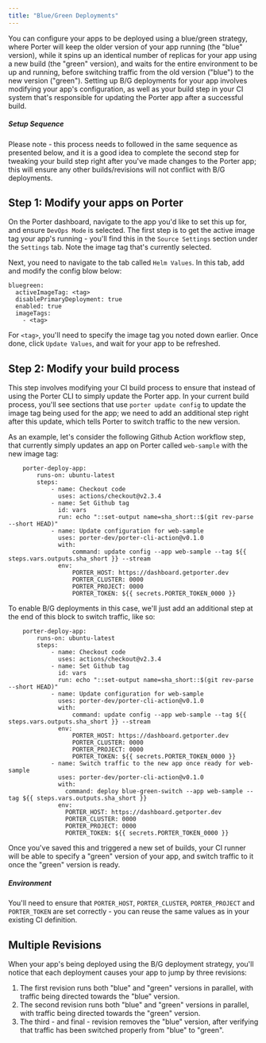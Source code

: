 ```yaml
---
title: "Blue/Green Deployments"
---
```


You can configure your apps to be deployed using a blue/green strategy, where Porter will keep the older version of your app running (the "blue" version), while it spins up an identical number of replicas for your app using a new build (the "green" version), and waits for the entire environment to be up and running, before switching traffic from the old version ("blue") to the new version ("green"). Setting up B/G deployments for your app involves modifying your app's configuration, as well as your build step in your CI system that's responsible for updating the Porter app after a successful build.

##### Setup Sequence

Please note - this process needs to followed in the same sequence as presented below, and it is a good idea to complete the second step for tweaking your build step right after you've made changes to the Porter app; this will ensure any other builds/revisions will not conflict with B/G deployments.

## Step 1: Modify your apps on Porter[](#step-1-modify-your-apps-on-porter "Direct link to heading")

On the Porter dashboard, navigate to the app you'd like to set this up for, and ensure `DevOps Mode` is selected. The first step is to get the active image tag your app's running - you'll find this in the `Source Settings` section under the `Settings` tab. Note the image tag that's currently selected.

Next, you need to navigate to the tab called `Helm Values`. In this tab, add and modify the config blow below:

```
bluegreen:
  activeImageTag: <tag>
  disablePrimaryDeployment: true
  enabled: true
  imageTags:
    - <tag>

```

For `<tag>`, you'll need to specify the image tag you noted down earlier. Once done, click `Update Values`, and wait for your app to be refreshed.

## Step 2: Modify your build process[](#step-2-modify-your-build-process "Direct link to heading")

This step involves modifying your CI build process to ensure that instead of using the Porter CLI to simply update the Porter app. In your current build process, you'll see sections that use `porter update config` to update the image tag being used for the app; we need to add an additional step right after this update, which tells Porter to switch traffic to the new version. 

As an example, let's consider the following Github Action workflow step, that currently simply updates an app on Porter called `web-sample` with the new image tag:

```
    porter-deploy-app:
        runs-on: ubuntu-latest
        steps:
            - name: Checkout code
              uses: actions/checkout@v2.3.4
            - name: Set Github tag
              id: vars
              run: echo "::set-output name=sha_short::$(git rev-parse --short HEAD)"
            - name: Update configuration for web-sample
              uses: porter-dev/porter-cli-action@v0.1.0
              with:
                  command: update config --app web-sample --tag ${{ steps.vars.outputs.sha_short }} --stream
              env:
                  PORTER_HOST: https://dashboard.getporter.dev
                  PORTER_CLUSTER: 0000
                  PORTER_PROJECT: 0000
                  PORTER_TOKEN: ${{ secrets.PORTER_TOKEN_0000 }}

```

To enable B/G deployments in this case, we'll just add an additional step at the end of this block to switch traffic, like so:

```
    porter-deploy-app:
        runs-on: ubuntu-latest
        steps:
            - name: Checkout code
              uses: actions/checkout@v2.3.4
            - name: Set Github tag
              id: vars
              run: echo "::set-output name=sha_short::$(git rev-parse --short HEAD)"
            - name: Update configuration for web-sample
              uses: porter-dev/porter-cli-action@v0.1.0
              with:
                  command: update config --app web-sample --tag ${{ steps.vars.outputs.sha_short }} --stream
              env:
                  PORTER_HOST: https://dashboard.getporter.dev
                  PORTER_CLUSTER: 0000
                  PORTER_PROJECT: 0000
                  PORTER_TOKEN: ${{ secrets.PORTER_TOKEN_0000 }}
            - name: Switch traffic to the new app once ready for web-sample
              uses: porter-dev/porter-cli-action@v0.1.0
              with:
                command: deploy blue-green-switch --app web-sample --tag ${{ steps.vars.outputs.sha_short }}
              env:
                PORTER_HOST: https://dashboard.getporter.dev
                PORTER_CLUSTER: 0000
                PORTER_PROJECT: 0000
                PORTER_TOKEN: ${{ secrets.PORTER_TOKEN_0000 }}

```

Once you've saved this and triggered a new set of builds, your CI runner will be able to specify a "green" version of your app, and switch traffic to it once the "green" version is ready. 

##### Environment

You'll need to ensure that `PORTER_HOST`, `PORTER_CLUSTER`, `PORTER_PROJECT` and `PORTER_TOKEN` are set correctly - you can reuse the same values as in your existing CI definition. 

## Multiple Revisions[](#multiple-revisions "Direct link to heading")

When your app's being deployed using the B/G deployment strategy, you'll notice that each deployment causes your app to jump by three revisions:

1. The first revision runs both "blue" and "green" versions in parallel, with traffic being directed towards the "blue" version.
2. The second revision runs both "blue" and "green" versions in parallel, with traffic being directed towards the "green" version.
3. The third - and final - revision removes the "blue" version, after verifying that traffic has been switched properly from "blue" to "green".